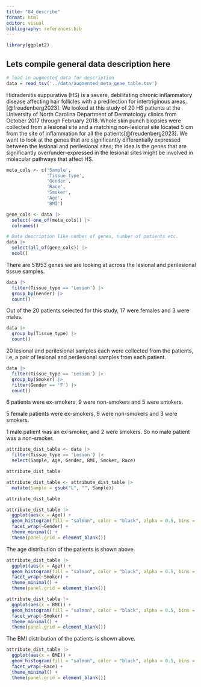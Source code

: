```yaml
---
title: "04_describe"
format: html
editor: visual
bibliography: references.bib
---
```


```r
library(ggplot2)
```

## Lets compile general data description here

```r
# load in augmented data for description
data = read_tsv('../data/augmented_meta_gene_table.tsv')
```

Hidradenitis suppurativa (HS) is a severe, debilitating chronic inflammatory disease affecting hair follicles with a predilection for intertriginous areas.[@freudenberg2023]. We looked at this study of 20 HS patients at the University of North Carolina Department of Dermatology clinics from October 2017 through February 2018. Whole skin punch biopsies were collected from a lesional site and a matching non-lesional site located 5 cm from the site of inflammation for all the patients[@freudenberg2023]. We want to look at the genes that are significantly differentially expressed between the lesional and perilesional sites; the idea is the genes that are significantly over/under-expressed in the lesional sites might be involved in molecular pathways that affect HS.

```r
meta_cols <- c('Sample',
               'Tissue_type',
               'Gender',
               'Race',
               'Smoker',
               'Age',
               'BMI')

gene_cols <- data |> 
  select(-one_of(meta_cols)) |> 
  colnames()
```

```r

# Data description like number of genes, number of patients etc.
data |> 
  select(all_of(gene_cols)) |>
  ncol()
```

There are 51953 genes we are looking at across the lesional and perilesional tissue samples.

```r
data |>
  filter(Tissue_type == 'Lesion') |> 
  group_by(Gender) |>
  count()
```

Out of the 20 patients selected for this study, 17 were females and 3 were males.

```r
data |> 
  group_by(Tissue_type) |>
  count()
```

20 lesional and perilesional samples each were collected from the patients, i.e, a pair of lesional and perilesional samples from each patient.

```r
data |>
  filter(Tissue_type == 'Lesion') |> 
  group_by(Smoker) |>
  filter(Gender == 'F') |> 
  count()
```

6 patients were ex-smokers, 9 were non-smokers and 5 were smokers.

5 female patients were ex-smokers, 9 were non-smokers and 3 were smokers.

1 male patient was an ex-smoker, and 2 were smokers. So no male patient was a non-smoker.

```r
attribute_dist_table <- data |> 
  filter(Tissue_type == 'Lesion') |> 
  select(Sample, Age, Gender, BMI, Smoker, Race)

attribute_dist_table
```

```r
attribute_dist_table <- attribute_dist_table |> 
  mutate(Sample = gsub("L", "", Sample))

attribute_dist_table
```

```r
attribute_dist_table |> 
  ggplot(aes(x = Age)) +
  geom_histogram(fill = "salmon", color = "black", alpha = 0.5, bins = 10) +
  facet_wrap(~Gender) +
  theme_minimal() +
  theme(panel.grid = element_blank())
```

The age distribution of the patients is shown above.

```r
attribute_dist_table |> 
  ggplot(aes(x = Age)) +
  geom_histogram(fill = "salmon", color = "black", alpha = 0.5, bins = 10) +
  facet_wrap(~Smoker) +
  theme_minimal() +
  theme(panel.grid = element_blank())
```

```r
attribute_dist_table |> 
  ggplot(aes(x = BMI)) +
  geom_histogram(fill = "salmon", color = "black", alpha = 0.5, bins = 10) +
  facet_wrap(~Smoker) +
  theme_minimal() +
  theme(panel.grid = element_blank())
```

The BMI distribution of the patients is shown above.

```r
attribute_dist_table |> 
  ggplot(aes(x = BMI)) +
  geom_histogram(fill = "salmon", color = "black", alpha = 0.5, bins = 10) +
  facet_wrap(~Race) +
  theme_minimal() +
  theme(panel.grid = element_blank())
```
